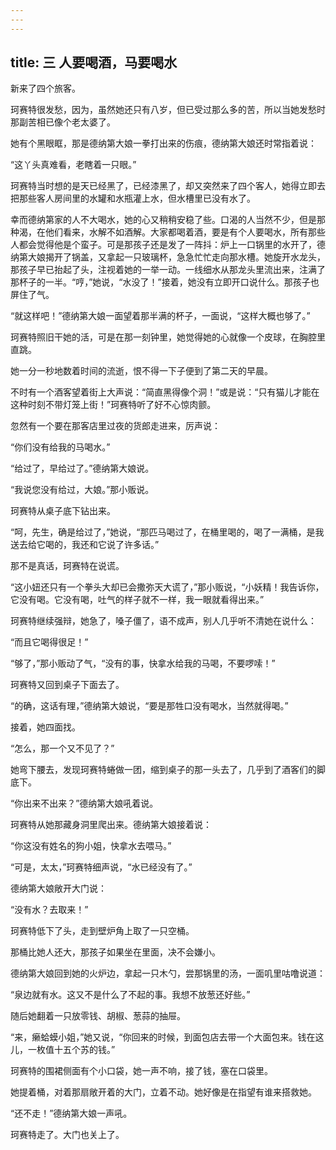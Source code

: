 ```yaml
---
---
---
```

title: 三 人要喝酒，马要喝水
---




新来了四个旅客。

珂赛特很发愁，因为，虽然她还只有八岁，但已受过那么多的苦，所以当她发愁时那副苦相已像个老太婆了。

她有个黑眼眶，那是德纳第大娘一拳打出来的伤痕，德纳第大娘还时常指着说：

“这丫头真难看，老瞎着一只眼。”

珂赛特当时想的是天已经黑了，已经漆黑了，却又突然来了四个客人，她得立即去把那些客人房间里的水罐和水瓶灌上水，但水槽里已没有水了。

幸而德纳第家的人不大喝水，她的心又稍稍安稳了些。口渴的人当然不少，但是那种渴，在他们看来，水解不如酒解。大家都喝着酒，要是有个人要喝水，所有那些人都会觉得他是个蛮子。可是那孩子还是发了一阵抖：炉上一口锅里的水开了，德纳第大娘揭开了锅盖，又拿起一只玻璃杯，急急忙忙走向那水槽。她旋开水龙头，那孩子早已抬起了头，注视着她的一举一动。一线细水从那龙头里流出来，注满了那杯子的一半。“哼，”她说，“水没了！”接着，她没有立即开口说什么。那孩子也屏住了气。

“就这样吧！”德纳第大娘一面望着那半满的杯子，一面说，“这样大概也够了。”

珂赛特照旧干她的活，可是在那一刻钟里，她觉得她的心就像一个皮球，在胸腔里直跳。

她一分一秒地数着时间的流逝，恨不得一下子便到了第二天的早晨。

不时有一个酒客望着街上大声说：“简直黑得像个洞！”或是说：“只有猫儿才能在这种时刻不带灯笼上街！”珂赛特听了好不心惊肉颤。

忽然有一个要在那客店里过夜的货郎走进来，厉声说：

“你们没有给我的马喝水。”

“给过了，早给过了。”德纳第大娘说。

“我说您没有给过，大娘。”那小贩说。

珂赛特从桌子底下钻出来。

“呵，先生，确是给过了，”她说，“那匹马喝过了，在桶里喝的，喝了一满桶，是我送去给它喝的，我还和它说了许多话。”

那不是真话，珂赛特在说谎。

“这小妞还只有一个拳头大却已会撒弥天大谎了，”那小贩说，“小妖精！我告诉你，它没有喝。它没有喝，吐气的样子就不一样，我一眼就看得出来。”

珂赛特继续强辩，她急了，嗓子僵了，语不成声，别人几乎听不清她在说什么：

“而且它喝得很足！”

“够了，”那小贩动了气，“没有的事，快拿水给我的马喝，不要啰嗦！”

珂赛特又回到桌子下面去了。

“的确，这话有理，”德纳第大娘说，“要是那牲口没有喝水，当然就得喝。”

接着，她四面找。

“怎么，那一个又不见了？”

她弯下腰去，发现珂赛特蜷做一团，缩到桌子的那一头去了，几乎到了酒客们的脚底下。

“你出来不出来？”德纳第大娘吼着说。

珂赛特从她那藏身洞里爬出来。德纳第大娘接着说：

“你这没有姓名的狗小姐，快拿水去喂马。”

“可是，太太，”珂赛特细声说，“水已经没有了。”

德纳第大娘敞开大门说：

“没有水？去取来！”

珂赛特低下了头，走到壁炉角上取了一只空桶。

那桶比她人还大，那孩子如果坐在里面，决不会嫌小。

德纳第大娘回到她的火炉边，拿起一只木勺，尝那锅里的汤，一面叽里咕噜说道：

“泉边就有水。这又不是什么了不起的事。我想不放葱还好些。”

随后她翻着一只放零钱、胡椒、葱蒜的抽屉。

“来，癞蛤蟆小姐，”她又说，“你回来的时候，到面包店去带一个大面包来。钱在这儿，一枚值十五个苏的钱。”

珂赛特的围裙侧面有个小口袋，她一声不响，接了钱，塞在口袋里。

她提着桶，对着那扇敞开着的大门，立着不动。她好像是在指望有谁来搭救她。

“还不走！”德纳第大娘一声吼。

珂赛特走了。大门也关上了。